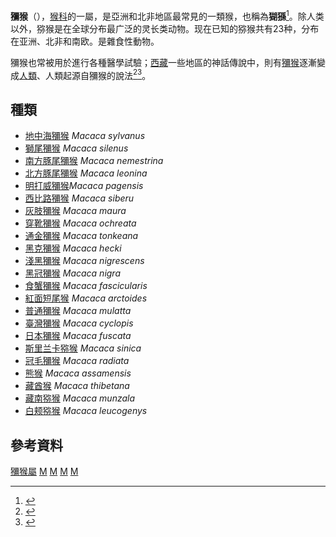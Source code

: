 {{Automatic taxobox
| display_parents=3
| name = 獼猴
| image = MonkeyForestPietá.jpg
| image_width = 200px
| image_caption = [[印尼|印尼]][[巴厘島|巴厘島]]的[[食蟹獼猴|食蟹獼猴]]（''Macaca fascicularis''）
| taxon =Macaca
| authority = [[Lacepede|Lacepede]], 1799
| type_species = [[地中海猕猴|地中海猕猴]]<br>''Macaca sylvanus''
| type_species_authority = ([[Linnaeus|Linnaeus]], 1758)
| subdivision_ranks = [[種|種]]
| subdivision = 見内文
}}

'''獼猴'''（''{{lang|la|Macaca}}''），[[猴科|猴科]]的一屬，是亞洲和北非地區最常見的一類猴，也稱為'''猢猻'''<ref>{{cite web |title=猕猴的主要分布区域 |url=http://www.mihouyuan.net/html/699.html |dead-url=yes |archive-url=https://web.archive.org/web/20180830174319/http://www.mihouyuan.net/html/699.html |archive-date=2018-08-30 |access-date=2019-01-26 |language=zh-hans }}</ref>。除人类以外，猕猴是在全球分布最广泛的灵长类动物。现在已知的猕猴共有23种，分布在亚洲、北非和南欧。是雜食性動物。

獼猴也常被用於進行各種醫學試驗；[[西藏自治区|西藏]]一些地區的神話傳說中，則有[[獼猴|獼猴]]逐漸變成[[人類|人類]]、人類起源自獼猴的說法<ref>{{Cite web|title=【微观西藏】藏族神话——最力挺达尔文的人类起源传说|url=https://news.china.com/news100/11038989/20170915/31414867.html|accessdate=2020-10-21|date=2017-09-15|work=中华网|archive-date=2020-10-27|archive-url=https://web.archive.org/web/20201027031858/https://news.china.com/news100/11038989/20170915/31414867.html|dead-url=no}}</ref><ref>{{Cite web|title=西藏神话的神话故事_世界神话大全|url=https://www.pmume.com/a/nagej.shtml|accessdate=2020-10-21|work=www.pmume.com|archive-date=2021-12-12|archive-url=https://web.archive.org/web/20211212041105/https://www.pmume.com/a/nagej.shtml|dead-url=no}}</ref>。

== 種類 ==
* [[地中海獼猴|地中海獼猴]] ''Macaca sylvanus''
* [[獅尾獼猴|獅尾獼猴]] ''Macaca silenus''
* [[南方豚尾獼猴|南方豚尾獼猴]] ''Macaca nemestrina''
* [[北方豚尾獼猴|北方豚尾獼猴]] ''Macaca leonina''
* [[明打威獼猴|明打威獼猴]]''Macaca pagensis''
* [[西比路獼猴|西比路獼猴]] ''Macaca siberu''
* [[灰肢獼猴|灰肢獼猴]] ''Macaca maura''
* [[穿靴獼猴|穿靴獼猴]] ''Macaca ochreata''
* [[通金獼猴|通金獼猴]] ''Macaca tonkeana''
* [[黑克獼猴|黑克獼猴]] ''Macaca hecki''
* [[淺黑獼猴|淺黑獼猴]] ''Macaca nigrescens''
* [[黑冠獼猴|黑冠獼猴]] ''Macaca nigra''
* [[食蟹獼猴|食蟹獼猴]] ''Macaca fascicularis''
* [[紅面短尾猴|紅面短尾猴]] ''Macaca arctoides''
* [[普通獼猴|普通獼猴]] ''Macaca mulatta''
* [[臺灣獼猴|臺灣獼猴]] ''Macaca cyclopis''
* [[日本獼猴|日本獼猴]] ''Macaca fuscata''
* [[斯里兰卡猕猴|斯里兰卡猕猴]] ''Macaca sinica''
* [[冠毛獼猴|冠毛獼猴]] ''Macaca radiata''
* [[熊猴|熊猴]] ''Macaca assamensis''
* [[藏酋猴|藏酋猴]] ''Macaca thibetana''
* [[藏南猕猴|藏南猕猴]] ''Macaca munzala''
* [[白颊猕猴|白颊猕猴]] ''Macaca leucogenys''

==參考資料==
{{reflist|refs=
}}
{{簡鼻亞目|C.}}
{{Taxonbar}}

[[Category:獼猴屬|]]
[[Category:獼猴亞科|M]]
[[Category:_中国国家一级保护动物|M]]
[[Category:卡尔·林奈命名的生物分类|M]]
[[Category:1758年描述的哺乳動物|M]]